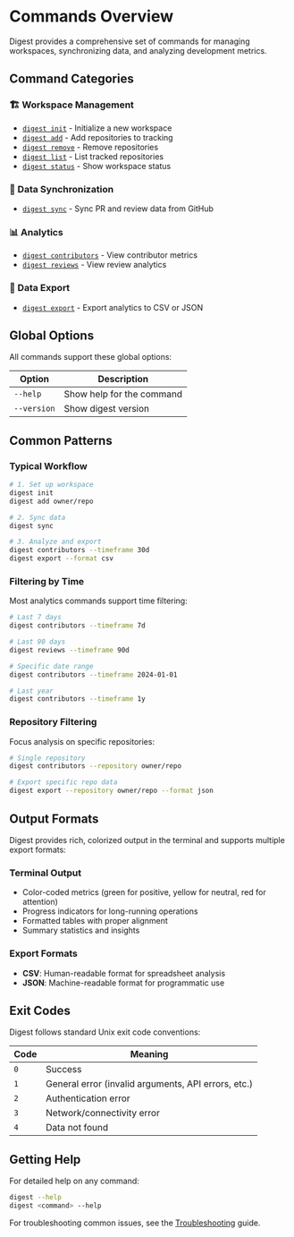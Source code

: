 # Commands Overview

Digest provides a comprehensive set of commands for managing workspaces, synchronizing data, and analyzing development metrics.

## Command Categories

### 🏗️ Workspace Management
- [`digest init`](/commands/workspace#init) - Initialize a new workspace
- [`digest add`](/commands/workspace#add) - Add repositories to tracking
- [`digest remove`](/commands/workspace#remove) - Remove repositories 
- [`digest list`](/commands/workspace#list) - List tracked repositories
- [`digest status`](/commands/workspace#status) - Show workspace status

### 🔄 Data Synchronization  
- [`digest sync`](/commands/sync) - Sync PR and review data from GitHub

### 📊 Analytics
- [`digest contributors`](/commands/analytics#contributors) - View contributor metrics
- [`digest reviews`](/commands/analytics#reviews) - View review analytics

### 💾 Data Export
- [`digest export`](/commands/export) - Export analytics to CSV or JSON

## Global Options

All commands support these global options:

| Option | Description |
|--------|-------------|
| `--help` | Show help for the command |
| `--version` | Show digest version |

## Common Patterns

### Typical Workflow

```bash
# 1. Set up workspace
digest init
digest add owner/repo

# 2. Sync data  
digest sync

# 3. Analyze and export
digest contributors --timeframe 30d
digest export --format csv
```

### Filtering by Time

Most analytics commands support time filtering:

```bash
# Last 7 days
digest contributors --timeframe 7d

# Last 90 days  
digest reviews --timeframe 90d

# Specific date range
digest contributors --timeframe 2024-01-01

# Last year
digest contributors --timeframe 1y
```

### Repository Filtering

Focus analysis on specific repositories:

```bash
# Single repository
digest contributors --repository owner/repo

# Export specific repo data
digest export --repository owner/repo --format json
```

## Output Formats

Digest provides rich, colorized output in the terminal and supports multiple export formats:

### Terminal Output
- Color-coded metrics (green for positive, yellow for neutral, red for attention)
- Progress indicators for long-running operations  
- Formatted tables with proper alignment
- Summary statistics and insights

### Export Formats
- **CSV**: Human-readable format for spreadsheet analysis
- **JSON**: Machine-readable format for programmatic use

## Exit Codes

Digest follows standard Unix exit code conventions:

| Code | Meaning |
|------|---------|
| `0` | Success |
| `1` | General error (invalid arguments, API errors, etc.) |
| `2` | Authentication error |
| `3` | Network/connectivity error |
| `4` | Data not found |

## Getting Help

For detailed help on any command:

```bash
digest --help
digest <command> --help
```

For troubleshooting common issues, see the [Troubleshooting](/troubleshooting) guide.